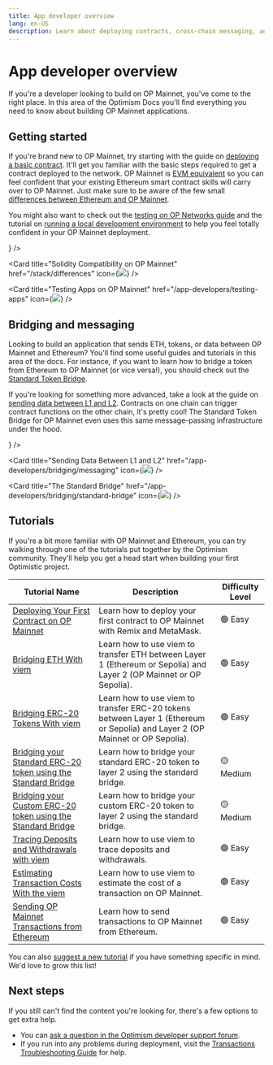 ```yaml
---
title: App developer overview
lang: en-US
description: Learn about deploying contracts, cross-chain messaging, and tutorials to help you build applications on OP Mainnet.
---
```



# App developer overview

If you're a developer looking to build on OP Mainnet, you've come to the right place.
In this area of the Optimism Docs you'll find everything you need to know about building OP Mainnet applications.

## Getting started

If you're brand new to OP Mainnet, try starting with the guide on [deploying a basic contract](/app-developers/getting-started).
It'll get you familiar with the basic steps required to get a contract deployed to the network.
OP Mainnet is [EVM equivalent](https://web.archive.org/web/20231127160757/https://medium.com/ethereum-optimism/introducing-evm-equivalence-5c2021deb306) so you can feel confident that your existing Ethereum smart contract skills will carry over to OP Mainnet.
Just make sure to be aware of the few small [differences between Ethereum and OP Mainnet](/stack/differences).

You might also want to check out the [testing on OP Networks guide](/app-developers/testing-apps) and the tutorial on [running a local development environment](/stack/dev-node) to help you feel totally confident in your OP Mainnet deployment.

<Cards>
  <Card title="Deploying Your First Contract to OP Mainnet" href="/app-developers/overview" icon={<img src="/img/icons/shapes.svg" />} />

  <Card title="Solidity Compatibility on OP Mainnet" href="/stack/differences" icon={<img src="/img/icons/shapes.svg" />} />

  <Card title="Testing Apps on OP Mainnet" href="/app-developers/testing-apps" icon={<img src="/img/icons/shapes.svg" />} />
</Cards>

## Bridging and messaging

Looking to build an application that sends ETH, tokens, or data between OP Mainnet and Ethereum?
You'll find some useful guides and tutorials in this area of the docs.
For instance, if you want to learn how to bridge a token from Ethereum to OP Mainnet (or vice versa!), you should check out the [Standard Token Bridge](bridging/standard-bridge).

If you're looking for something more advanced, take a look at the guide on [sending data between L1 and L2](bridging/messaging).
Contracts on one chain can trigger contract functions on the other chain, it's pretty cool!
The Standard Token Bridge for OP Mainnet even uses this same message-passing infrastructure under the hood.

<Cards>
  <Card title="Basics of Bridging on OP Mainnet" href="/app-developers/bridging/basics" icon={<img src="/img/icons/shapes.svg" />} />

  <Card title="Sending Data Between L1 and L2" href="/app-developers/bridging/messaging" icon={<img src="/img/icons/shapes.svg" />} />

  <Card title="The Standard Bridge" href="/app-developers/bridging/standard-bridge" icon={<img src="/img/icons/shapes.svg" />} />
</Cards>

## Tutorials

If you're a bit more familiar with OP Mainnet and Ethereum, you can try walking through one of the tutorials put together by the Optimism community.
They'll help you get a head start when building your first Optimistic project.

| Tutorial Name                                                                                             | Description                                                                                                                   | Difficulty Level |
| --------------------------------------------------------------------------------------------------------- | ----------------------------------------------------------------------------------------------------------------------------- | ---------------- |
| [Deploying Your First Contract on OP Mainnet](tutorials/first-contract)                                   | Learn how to deploy your first contract to OP Mainnet with Remix and MetaMask.                                                | 🟢 Easy          |
| [Bridging ETH With viem](tutorials/cross-dom-bridge-eth)                                                  | Learn how to use viem to transfer ETH between Layer 1 (Ethereum or Sepolia) and Layer 2 (OP Mainnet or OP Sepolia).           | 🟢 Easy          |
| [Bridging ERC-20 Tokens With viem](tutorials/cross-dom-bridge-erc20)                                      | Learn how to use viem to transfer ERC-20 tokens between Layer 1 (Ethereum or Sepolia) and Layer 2 (OP Mainnet or OP Sepolia). | 🟢 Easy          |
| [Bridging your Standard ERC-20 token using the Standard Bridge](tutorials/standard-bridge-standard-token) | Learn how to bridge your standard ERC-20 token to layer 2 using the standard bridge.                                          | 🟡 Medium        |
| [Bridging your Custom ERC-20 token using the Standard Bridge](tutorials/standard-bridge-custom-token)     | Learn how to bridge your custom ERC-20 token to layer 2 using the standard bridge.                                            | 🟡 Medium        |
| [Tracing Deposits and Withdrawals with  viem](tutorials/sdk-trace-txns)                                   | Learn how to use viem to trace deposits and withdrawals.                                                                      | 🟢 Easy          |
| [Estimating Transaction Costs With the viem](tutorials/sdk-view-txns)                                     | Learn how to use viem to estimate the cost of a transaction on OP Mainnet.                                                    | 🟢 Easy          |
| [Sending OP Mainnet Transactions from Ethereum](tutorials/send-tx-from-eth)                               | Learn how to send transactions to OP Mainnet from Ethereum.                                                                   | 🟢 Easy          |

You can also [suggest a new tutorial](https://github.com/ethereum-optimism/docs/issues/new?assignees=\&labels=tutorial%2Cdocumentation%2Ccommunity-request\&projects=\&template=suggest_tutorial.yaml\&title=%5BTUTORIAL%5D+Add+PR+title) if you have something specific in mind. We'd love to grow this list!

## Next steps

If you still can't find the content you're looking for, there's a few options to get extra help.

*   You can [ask a question in the Optimism developer support forum](https://github.com/ethereum-optimism/developers/discussions).
*   If you run into any problems during deployment, visit the [Transactions Troubleshooting Guide](./transactions/troubleshooting) for help.
